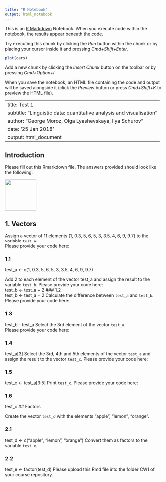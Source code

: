 ```yaml
---
title: "R Notebook"
output: html_notebook
---
```


This is an [R Markdown](http://rmarkdown.rstudio.com) Notebook. When you execute code within the notebook, the results appear beneath the code. 

Try executing this chunk by clicking the *Run* button within the chunk or by placing your cursor inside it and pressing *Cmd+Shift+Enter*. 

```r
plot(cars)
```

Add a new chunk by clicking the *Insert Chunk* button on the toolbar or by pressing *Cmd+Option+I*.

When you save the notebook, an HTML file containing the code and output will be saved alongside it (click the *Preview* button or press *Cmd+Shift+K* to preview the HTML file).

---
title: Test 1
subtitle: "Linguistic data: quantitative analysis and visualisation"
author: "George Moroz, Olga Lyashevskaya, Ilya Schurov"
date: '25 Jan 2018'
output: html_document
---

## Introduction
Please fill out this Rmarkdown file. The answers provided should look like the following:  

<img src="https://agricolamz.github.io/2018-MAG_R_course/img/Test1_example.png" width=100>

## 1. Vectors
Assign a vector of 11 elements (1, 0.3, 5, 6, 5, 3, 3.5, 4, 6, 9, 9.7) to the variable `test_a`.  
Please provide your code here:  

### 1.1  
test_a <- c(1, 0.3, 5, 6, 5, 3, 3.5, 4, 6, 9, 9.7)

Add 2 to each element of the vector test_a and assign the result to the variable `test_b`. Please provide your code here:  
test_b <- test_a + 2
### 1.2   
test_b <- test_a + 2
Calculate the difference between `test_a` and `test_b`. Please provide your code here: 


### 1.3  
 test_b - test_a
Select the 3rd element of the vector `test_a`.  
Please provide your code here:  

### 1.4  
test_a[3]
Select the 3rd, 4th and 5th elements of the vector `test_a` and assign the result to the vector `test_c`.
Please provide your code here:  

### 1.5  
test_c <- test_a[3:5]
Print `test_c`.
Please provide your code here:  


### 1.6   
test_c
## Factors

Create the vector `test_d` with the elements "apple", "lemon", "orange".


### 2.1   
test_d <- c("apple", "lemon", "orange")
Convert them as factors to the variable `test_e`.  


### 2.2   
test_e <- factor(test_d)
Please upload this Rmd file into the folder CW1 of your course repository.
